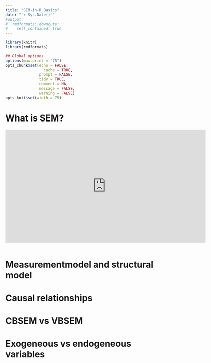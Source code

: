 ```yaml
---
title: "SEM-in-R Basics"
date: "`r Sys.Date()`"
#output:
#  rmdformats::downcute:
#    self_contained: true
---
```



```r
library(knitr)
library(rmdformats)

## Global options
options(max.print = "75")
opts_chunk$set(echo = FALSE,
	             cache = TRUE,
               prompt = FALSE,
               tidy = TRUE,
               comment = NA,
               message = FALSE,
               warning = FALSE)
opts_knit$set(width = 75)
```


# What is SEM?

<iframe width="640" height="360" src="https://www.youtube.com/embed/5ZXsIRI4Wlc" frameborder="0" allow="accelerometer; autoplay; clipboard-write; encrypted-media; gyroscope; picture-in-picture" allowfullscreen data-external="1"></iframe>


```r

```


# Measurementmodel and structural model

# Causal relationships

# CBSEM vs VBSEM

# Exogeneous vs endogeneous variables

